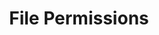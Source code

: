 ---
title: "File Permissions"
description: "Control who has access to a file and what collaborators can do in it.  "
---